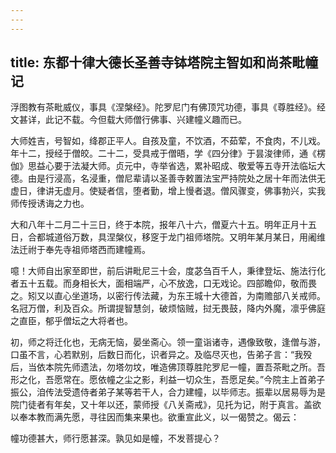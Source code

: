 ```yaml
---
---
---
```

title: 东都十律大德长圣善寺钵塔院主智如和尚茶毗幢记
---



浮图教有茶毗威仪，事具《涅槃经》。陀罗尼门有佛顶咒功德，事具《尊胜经》。经文甚详，此记不载。今但载大师僧行佛事、兴建幢义趣而已。

大师姓吉，号智如，绛郡正平人。自孩及童，不饮酒，不茹荤，不食肉，不儿戏。年十二，授经于僧皎。二十二，受具戒于僧晤，学《四分律》于昙浚律师，通《楞伽》思益心要于法凝大师。贞元中，寺举省选，累补昭成、敬爱等五寺开法临坛大德。由是行浸高，名浸重，僧尼辈请以圣善寺敕置法宝严持院处之居十年而法供无虚日，律讲无虚月。使疑者信，堕者勤，增上慢者退。僧风骤变，佛事勃兴，实我师传授诱诲之力也。

大和八年十二月二十三日，终于本院，报年八十六，僧夏六十五。明年正月十五日，合都城道俗万数，具涅槃仪，移窆于龙门祖师塔院。又明年某月某日，用阇维法迁祔于奉先寺祖师塔西而建幢焉。

噫！大师自出家至即世，前后讲毗尼三十会，度苾刍百千人，秉律登坛、施法行化者五十五载。而身相长大，面相端严，心不放逸，口无戏论。四部瞻仰，敬而畏之。矧又以直心坐道场，以密行传法藏，为东王城十大德首，为南赡部八关戒师。名冠万僧，利及百众。所谓提智慧剑，破烦恼贼，挝无畏鼓，降内外魔，凛乎佛庭之直臣，郁乎僧坛之大将者也。

初，师之将迁化也，无病无恼，晏坐斋心。领一童诣诸寺，遇像致敬，逢僧与游，口虽不言，心若默别，后数日而化，识者异之。及临尽灭也，告弟子言：“我殁后，当依本院先师遗法，勿塔勿坟，唯造佛顶尊胜陀罗尼一幢，置吾茶毗之所。吾形之化，吾愿常在。愿依幢之尘之影，利益一切众生，吾愿足矣。”今院主上首弟子振公，洎传法受遗侍者弟子某等若干人，合力建幢，以毕师志。振辈以居易辱为是院门徒者有年矣，又十年以还，蒙师授《八关斋戒》，见托为记，附于真言。盖欲以奉本教而满先愿，寻往因而集来果也。欲重宣此义，以一偈赞之。偈云：

幢功德甚大，师行愿甚深。孰见如是幢，不发菩提心？